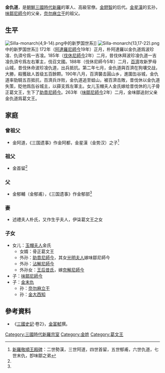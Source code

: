 '''金仇道'''，是[[朝鮮三國時代|朝鮮三國時代]][[新羅|新羅]]的軍人、高級官僚。[[金閼智|金閼智]]的后代。[[金星漢|金星漢]]的玄孙，[[味鄒尼師今|味鄒尼師今]]的父亲，[[奈勿麻立干|奈勿麻立干]]的祖父。
==生平==
[[File:Silla-monarch(4,9-14).png|thumb]]中的新罗国世系]]
[[File:Silla-monarch(13,17-22).png|thumb]]中的新罗国世系]]
172年（[[阿達羅尼師今|阿達羅尼師今]]19年）正月，朴阿達羅以金仇道爲波珍飡、仇須兮爲一吉飡。185年（[[伐休尼師今|伐休尼師今]]2年）二月，昔伐休拜波珍飡仇道一吉飡仇須兮爲左右軍主，伐召文國。188年（伐休尼師今5年）二月，[[百濟|百濟]]攻新罗母山城，昔伐休命波珍飡仇道，出兵抵抗。第二年七月，金仇道與百濟在狗壤交战，大勝，殺獲敌人首级五百餘颗。190年八月，百濟襲击圓山乡，進圍缶谷城，金仇道率勁騎五百抵抗，百濟兵诈败，金仇道追至蛙山，被百濟击敗，昔伐休以金仇道失策，貶他爲缶谷城主，以薛支爲左軍主。女儿玉帽夫人金氏嫁给昔伐休的儿子骨正葛文王，生下了[[助賁尼師今|助賁尼師今]]。263年（[[味鄒尼師今|味鄒尼師今]]2年）二月，金味鄒追封父亲金仇道爲葛文王。
==家庭==
===曾祖父===
* 金阿道，《三国遗事》作金阿都，金星漢（金势汉）之子<ref name="敬順王">[[s:ko:신라경순왕전비|新羅敬順王殿碑]]：二世勢漢，三世阿道，四世首留，五世郁甫，六世仇道，七世末仇，卽味鄒之弟</ref>
===祖父===
* 金首留<ref name="敬順王"/>
===父===
* 金郁輔（金郁甫），《三国遗事》作金郁部<ref name="敬順王"/>
===妻===
* 述禮夫人朴氏，又作生乎夫人，伊柒葛文王之女

===子女===
*女儿：[[玉帽夫人|玉帽夫人]]金氏
**女婿：骨正葛文王
**外孙：[[助賁尼師今|助賁尼師今]]，其女[[光明夫人|光明夫人]]嫁味鄒尼師今
**外孙：[[沾解尼師今|沾解尼師今]]
**外孙女：[[昔夫人_(奈解尼師今)|王后昔氏]]，嫁[[奈解尼師今|奈解尼師今]]
*子：[[味鄒尼師今|味鄒尼師今]]
*子：[[金末仇|金末仇]]
**孙：[[奈勿麻立干|奈勿麻立干]]
**孙：[[金大西知|金大西知]]

== 參考資料 ==
*《[[三國史記|三國史記]]·卷2》，[[金富軾|金富軾]]撰。
[[Category:三國時代新羅宗室|Category:三國時代新羅宗室]]
[[Category:金姓|Category:金姓]]
[[Category:葛文王|Category:葛文王]]